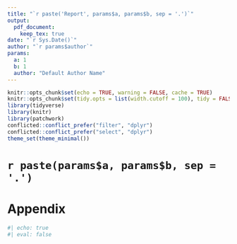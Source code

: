```yaml
---
title: "`r paste('Report', params$a, params$b, sep = '.')`"
output: 
  pdf_document: 
    keep_tex: true
date: "`r Sys.Date()`"
author: "`r params$author`"
params:
  a: 1
  b: 1
  author: "Default Author Name"
---
```


```r
knitr::opts_chunk$set(echo = TRUE, warning = FALSE, cache = TRUE)
knitr::opts_chunk$set(tidy.opts = list(width.cutoff = 100), tidy = FALSE, fig.align = "center", echo = FALSE, cache = TRUE)
library(tidyverse)
library(knitr)
library(patchwork)
conflicted::conflict_prefer("filter", "dplyr")
conflicted::conflict_prefer("select", "dplyr")
theme_set(theme_minimal())
```

# `r paste(params$a, params$b, sep = '.')`

\newpage

# Appendix

```r
#| echo: true
#| eval: false
``` 
